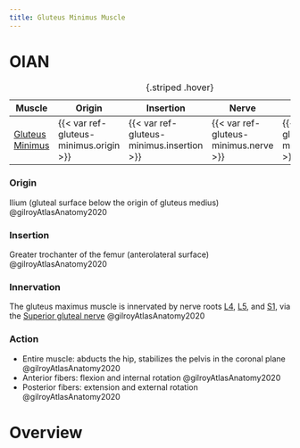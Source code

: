 ```yaml
---
title: Gluteus Minimus Muscle
---
```


# OIAN

| Muscle  | Origin | Insertion | Nerve | Action |
|------|--------|-------|----------|--------|
| [Gluteus Minimus]({{< var ref-gluteus-minimus.path >}}) | {{< var ref-gluteus-minimus.origin >}} | {{< var ref-gluteus-minimus.insertion >}} | {{< var ref-gluteus-minimus.nerve >}} | {{< var ref-gluteus-minimus.action >}} |
: {.striped .hover}

:::{layout-ncol="4"}

### Origin

Ilium (gluteal surface below the origin of gluteus medius) @gilroyAtlasAnatomy2020

### Insertion

Greater trochanter of the femur (anterolateral surface) @gilroyAtlasAnatomy2020


### Innervation

The gluteus maximus muscle is innervated by nerve roots [L4]({{< var ref-nerve-root.l4 >}}), [L5]({{< var ref-nerve-root.l5 >}}), and [S1]({{< var ref-nerve-root.s1 >}}), via the [Superior gluteal nerve]({{< var ref-superior-gluteal-nerve.path >}})  @gilroyAtlasAnatomy2020

### Action

- Entire muscle: abducts the hip, stabilizes the pelvis in the coronal plane @gilroyAtlasAnatomy2020
- Anterior fibers: flexion and internal rotation @gilroyAtlasAnatomy2020 
- Posterior fibers: extension and external rotation @gilroyAtlasAnatomy2020 

:::


# Overview